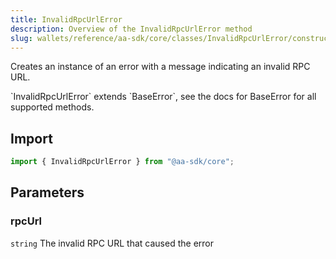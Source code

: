 ```yaml
---
title: InvalidRpcUrlError
description: Overview of the InvalidRpcUrlError method
slug: wallets/reference/aa-sdk/core/classes/InvalidRpcUrlError/constructor
---
```


Creates an instance of an error with a message indicating an invalid RPC URL.

<Note>
  `InvalidRpcUrlError` extends `BaseError`, see the docs for BaseError for all
  supported methods.
</Note>

## Import

```ts
import { InvalidRpcUrlError } from "@aa-sdk/core";
```

## Parameters

### rpcUrl

`string`
The invalid RPC URL that caused the error
